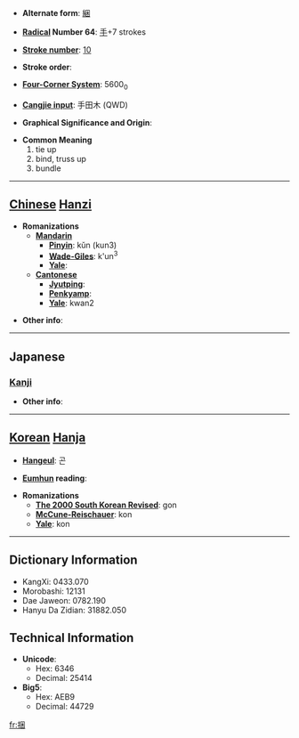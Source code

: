 * '''Alternate form''': [[綑]]

* '''[[Wiktionary:Chinese radical index| Radical]] Number 64''': [[Wiktionary:Chinese radical index 手|手]]+7 strokes

* '''[[Wiktionary:Chinese total strokes index|Stroke number]]''': [[Wiktionary:Chinese total strokes index 10|10]]

* '''Stroke order''': 

* '''[[Wiktionary:Chinese four corner index|Four-Corner System]]''': 5600<sub>0</sub>

* '''[[Wiktionary:Chinese Cangjie index|Cangjie input]]''': 手田木 (QWD)

* '''Graphical Significance and Origin''': 

* '''Common Meaning'''
*#tie up
*# bind, truss up
*# bundle


----

== [[Chinese]] [[Hanzi]] ==

* '''Romanizations'''
** '''[[Mandarin]]'''
*** '''[[Pinyin]]''': kǔn (kun3)
*** '''[[Wade-Giles]]''': k'un<sup>3</sup>
*** '''[[Yale]]''': 
** '''[[Cantonese]]'''
*** '''[[Jyutping]]''':
*** '''[[Penkyamp]]''': 
*** '''[[Yale]]''': kwan2

* '''Other info''': 

----

==Japanese==
===[[Kanji]]===
{{kanji|on readings=[[こん]] (kon), [[ごん]] (gon)|kun readings=[[ととのえる]] (totonoeru)}}

* '''Other info''':  

----

== [[Korean]] [[Hanja]] ==

* '''[[Hangeul]]''': 곤

* '''[[Eumhun]] reading''': 

* '''Romanizations'''
** '''[[The 2000 South Korean Revised Romanization|The 2000 South Korean Revised]]''': gon
** '''[[McCune-Reischauer]]''': kon
** '''[[Yale]]''': kon

----

== Dictionary Information ==

* KangXi: 0433.070
* Morobashi: 12131
* Dae Jaweon: 0782.190
* Hanyu Da Zidian: 31882.050

== Technical Information ==

* '''Unicode''':
** Hex: 6346
** Decimal: 25414
* '''Big5''':
** Hex: AEB9
** Decimal: 44729

[[fr:捆]]